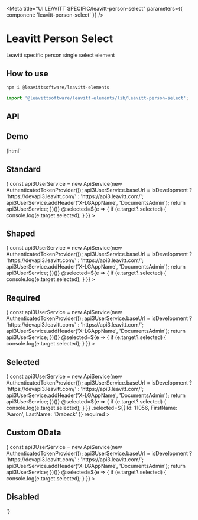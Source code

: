 

<Meta title="UI LEAVITT SPECIFIC/leavitt-person-select" parameters={{ component: 'leavitt-person-select' }} />

# Leavitt Person Select

Leavitt specific person single select element

## How to use

```bash
npm i @leavittsoftware/leavitt-elements
```

```js
import '@leavittsoftware/leavitt-elements/lib/leavitt-person-select';
```

## API

<ArgsTable of="leavitt-person-select" />

## Demo

<Canvas withToolbar>
  <Story name="Docs">
    {html` <h2 demo>Standard</h2>
      <leavitt-person-select
        .apiService=${(() => {
          const api3UserService = new ApiService(new AuthenticatedTokenProvider());
          api3UserService.baseUrl = isDevelopment ? 'https://devapi3.leavitt.com/' : 'https://api3.leavitt.com/';
          api3UserService.addHeader('X-LGAppName', 'DocumentsAdmin');
          return api3UserService;
        })()}
        @selected=${e => {
          if (e.target?.selected) {
            console.log(e.target.selected);
          }
        }}
      ></leavitt-person-select>
      <h2 demo>Shaped</h2>
      <leavitt-person-select
        shaped
        .apiService=${(() => {
          const api3UserService = new ApiService(new AuthenticatedTokenProvider());
          api3UserService.baseUrl = isDevelopment ? 'https://devapi3.leavitt.com/' : 'https://api3.leavitt.com/';
          api3UserService.addHeader('X-LGAppName', 'DocumentsAdmin');
          return api3UserService;
        })()}
        @selected=${e => {
          if (e.target?.selected) {
            console.log(e.target.selected);
          }
        }}
      ></leavitt-person-select>
      <h2 demo>Required</h2>
      <leavitt-person-select
        required
        .apiService=${(() => {
          const api3UserService = new ApiService(new AuthenticatedTokenProvider());
          api3UserService.baseUrl = isDevelopment ? 'https://devapi3.leavitt.com/' : 'https://api3.leavitt.com/';
          api3UserService.addHeader('X-LGAppName', 'DocumentsAdmin');
          return api3UserService;
        })()}
        @selected=${e => {
          if (e.target?.selected) {
            console.log(e.target.selected);
          }
        }}
      ></leavitt-person-select>
      <h2 demo>Selected</h2>
      <leavitt-person-select
        .apiService=${(() => {
          const api3UserService = new ApiService(new AuthenticatedTokenProvider());
          api3UserService.baseUrl = isDevelopment ? 'https://devapi3.leavitt.com/' : 'https://api3.leavitt.com/';
          api3UserService.addHeader('X-LGAppName', 'DocumentsAdmin');
          return api3UserService;
        })()}
        @selected=${e => {
          if (e.target?.selected) {
            console.log(e.target.selected);
          }
        }}
        .selected=${{ Id: 11056, FirstName: 'Aaron', LastName: 'Drabeck' }}
        required
      ></leavitt-person-select>
      <h2 demo>Custom OData</h2>
      <leavitt-person-select
        .odataParts=${['top=8', 'orderby=FirstName', 'select=FirstName,LastName,CompanyName,Id,Biography', 'count=true', 'filter=Biography ne null']}
        .apiService=${(() => {
          const api3UserService = new ApiService(new AuthenticatedTokenProvider());
          api3UserService.baseUrl = isDevelopment ? 'https://devapi3.leavitt.com/' : 'https://api3.leavitt.com/';
          api3UserService.addHeader('X-LGAppName', 'DocumentsAdmin');
          return api3UserService;
        })()}
        @selected=${e => {
          if (e.target?.selected) {
            console.log(e.target.selected);
          }
        }}
      ></leavitt-person-select>
      <h2 demo>Disabled</h2>
      <leavitt-person-select disabled></leavitt-person-select>`}
  </Story>
</Canvas>
